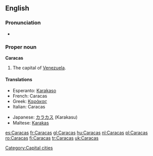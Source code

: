 {{wikipedia}}
==English==

===Pronunciation===
* {{rhymes|ækəs}}

===Proper noun===
'''Caracas'''

# The capital of [[Venezuela]].

====Translations====
{{trans-top|capital of Venezuela}}
* Esperanto: [[Karakaso]]
* French: Caracas
* Greek: [[Καράκας]]
* Italian: Caracas {{f}}
{{trans-mid}}
* Japanese: [[カラカス]] (Karakasu)
* Maltese: [[Karakas]]
{{trans-bottom}}

[[Category:Capital cities]]

[[es:Caracas]]
[[fr:Caracas]]
[[gl:Caracas]]
[[hu:Caracas]]
[[nl:Caracas]]
[[pl:Caracas]]
[[ro:Caracas]]
[[fi:Caracas]]
[[tr:Caracas]]
[[uk:Caracas]]